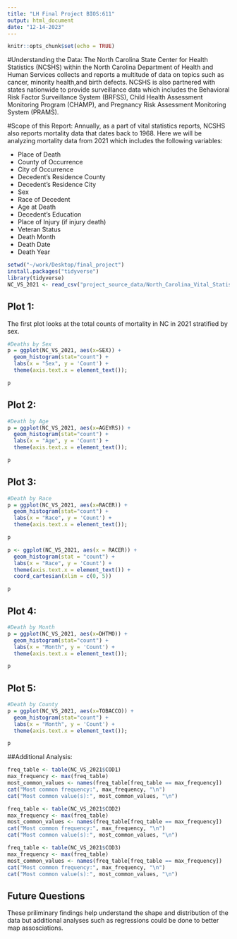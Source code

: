 ```yaml
---
title: "LH Final Project BIOS:611"
output: html_document
date: "12-14-2023"
---
```


```r
knitr::opts_chunk$set(echo = TRUE)
```

#Understanding the Data: 
The North Carolina State Center for Health Statistics (NCSHS) within the North Carolina Department of Health and Human Services collects and reports a multitude of data on topics such as cancer, minority health,and birth defects. NCSHS is also partnered with states nationwide to provide surveillance data which includes the Behavioral Risk Factor Surveillance System (BRFSS), Child Health Assessment Monitoring Program (CHAMP), and Pregnancy Risk Assessment Monitoring System (PRAMS). 

#Scope of this Report: 
Annually, as a part of vital statistics reports, NCSHS also reports mortality data that dates back to 1968. Here we will be analyzing mortality data from 2021 which includes the following variables: 

- Place of Death 
- County of Occurrence
- City of Occurrence
- Decedent's Residence County 
- Decedent's Residence City 
- Sex 
- Race of Decedent 
- Age at Death 
- Decedent's Education 
- Place of Injury (if injury death)
- Veteran Status
- Death Month 
- Death Date 
- Death Year

```r

setwd("~/work/Desktop/final_project")
install.packages("tidyverse")
library(tidyverse) 
NC_VS_2021 <- read_csv("project_source_data/North_Carolina_Vital_Statistics_2021.csv")

```

## Plot 1: 
The first plot looks at the total counts of mortality in NC in 2021 stratified by sex.
```r

#Deaths by Sex
p = ggplot(NC_VS_2021, aes(x=SEX)) +
  geom_histogram(stat="count") +
  labs(x = "Sex", y = 'Count') +
  theme(axis.text.x = element_text());

p
```


## Plot 2: 

``` r
#Death by Age
p = ggplot(NC_VS_2021, aes(x=AGEYRS)) +
  geom_histogram(stat="count") +
  labs(x = "Age", y = 'Count') +
  theme(axis.text.x = element_text());

p


```

## Plot 3: 

``` r
#Death by Race
p = ggplot(NC_VS_2021, aes(x=RACER)) +
  geom_histogram(stat="count") +
  labs(x = "Race", y = 'Count') +
  theme(axis.text.x = element_text());

p

p <- ggplot(NC_VS_2021, aes(x = RACER)) +
  geom_histogram(stat = "count") +
  labs(x = "Race", y = 'Count') +
  theme(axis.text.x = element_text()) +
  coord_cartesian(xlim = c(0, 5))

p

```

## Plot 4: 

``` r
#Death by Month
p = ggplot(NC_VS_2021, aes(x=DHTMO)) +
  geom_histogram(stat="count") +
  labs(x = "Month", y = 'Count') +
  theme(axis.text.x = element_text());

p

```


## Plot 5: 

``` r
#Death by County
p = ggplot(NC_VS_2021, aes(x=TOBACCO)) +
  geom_histogram(stat="count") +
  labs(x = "Month", y = 'Count') +
  theme(axis.text.x = element_text());

p

```






##Additional Analysis: 

```r
freq_table <- table(NC_VS_2021$COD1)
max_frequency <- max(freq_table)
most_common_values <- names(freq_table[freq_table == max_frequency])
cat("Most common frequency:", max_frequency, "\n")
cat("Most common value(s):", most_common_values, "\n")

freq_table <- table(NC_VS_2021$COD2)
max_frequency <- max(freq_table)
most_common_values <- names(freq_table[freq_table == max_frequency])
cat("Most common frequency:", max_frequency, "\n")
cat("Most common value(s):", most_common_values, "\n")

freq_table <- table(NC_VS_2021$COD3)
max_frequency <- max(freq_table)
most_common_values <- names(freq_table[freq_table == max_frequency])
cat("Most common frequency:", max_frequency, "\n")
cat("Most common value(s):", most_common_values, "\n")

```




## Future Questions
These priliminary findings help understand the shape and distribution of the data but additional analyses such as regressions could be done to better map assosciations. 
